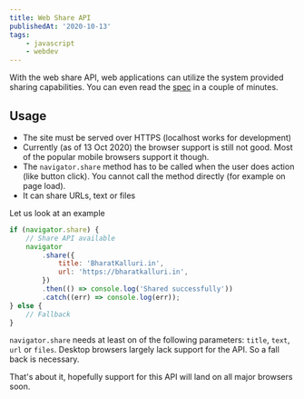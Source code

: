 ```yaml
---
title: Web Share API
publishedAt: '2020-10-13'
tags:
    - javascript
    - webdev
---
```


With the web share API, web applications can utilize the system provided sharing capabilities. You can even read the [spec](https://w3c.github.io/web-share/)
in a couple of minutes.

## Usage

-   The site must be served over HTTPS (localhost works for development)
-   Currently (as of 13 Oct 2020) the browser support is still not good. Most of the popular mobile browsers support it though.
-   The `navigator.share` method has to be called when the user does action (like button click). You cannot call the method directly (for example on page load).
-   It can share URLs, text or files

Let us look at an example

```js
if (navigator.share) {
	// Share API available
	navigator
		.share({
			title: 'BharatKalluri.in',
			url: 'https://bharatkalluri.in',
		})
		.then(() => console.log('Shared successfully'))
		.catch((err) => console.log(err));
} else {
	// Fallback
}
```

`navigator.share` needs at least on of the following parameters: `title`, `text`, `url` or `files`. Desktop browsers largely lack support
for the API. So a fall back is necessary.

That's about it, hopefully support for this API will land on all major browsers soon.
